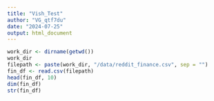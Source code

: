 ```yaml
---
title: "Vish_Test"
author: "VG_qtf7du"
date: "2024-07-25"
output: html_document
---
```


```r
work_dir <- dirname(getwd())
work_dir
filepath <- paste(work_dir, "/data/reddit_finance.csv", sep = "")
fin_df <- read.csv(filepath)
head(fin_df, 10)
dim(fin_df)
str(fin_df)
```